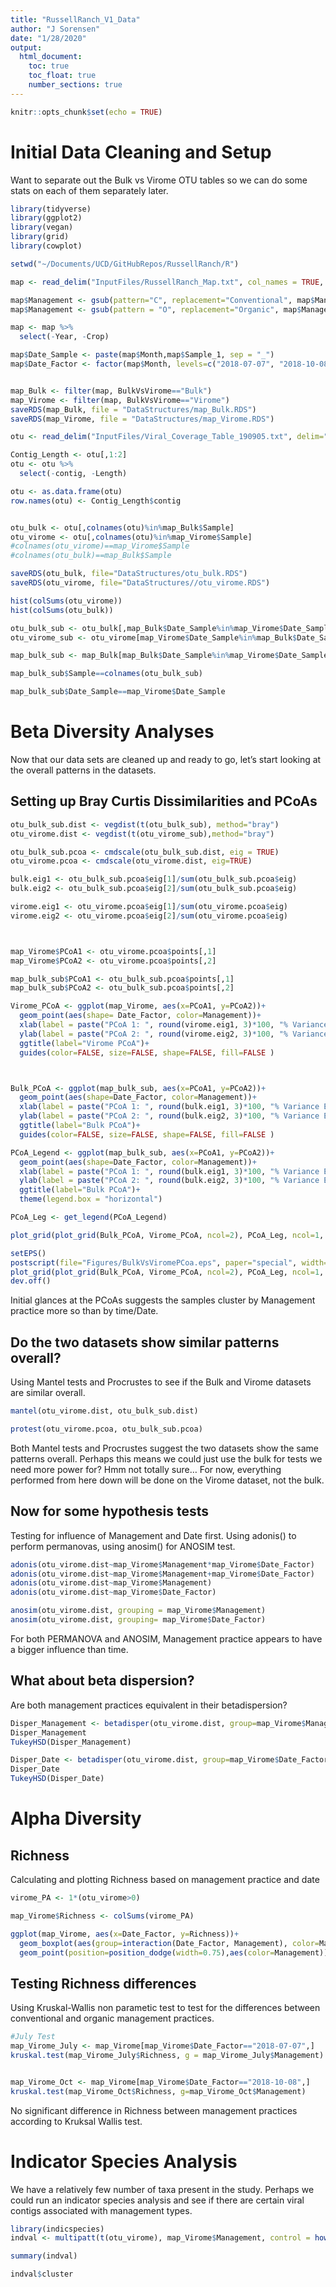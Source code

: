 ```yaml
---
title: "RussellRanch_V1_Data"
author: "J Sorensen"
date: "1/28/2020"
output: 
  html_document:
    toc: true
    toc_float: true
    number_sections: true
---
```


```r
knitr::opts_chunk$set(echo = TRUE)
```

# Initial Data Cleaning and Setup 
Want to separate out the Bulk vs Virome OTU tables so we can do some stats on each of them separately later.
```r
library(tidyverse)
library(ggplot2)
library(vegan)
library(grid)
library(cowplot)

setwd("~/Documents/UCD/GitHubRepos/RussellRanch/R")

map <- read_delim("InputFiles/RussellRanch_Map.txt", col_names = TRUE, delim = "\t")

map$Management <- gsub(pattern="C", replacement="Conventional", map$Management)
map$Management <- gsub(pattern = "O", replacement="Organic", map$Management)

map <- map %>%
  select(-Year, -Crop)

map$Date_Sample <- paste(map$Month,map$Sample_1, sep = "_")
map$Date_Factor <- factor(map$Month, levels=c("2018-07-07", "2018-10-08"))


map_Bulk <- filter(map, BulkVsVirome=="Bulk")
map_Virome <- filter(map, BulkVsVirome=="Virome")
saveRDS(map_Bulk, file = "DataStructures/map_Bulk.RDS")
saveRDS(map_Virome, file = "DataStructures/map_Virome.RDS")

otu <- read_delim("InputFiles/Viral_Coverage_Table_190905.txt", delim="\t", col_names = TRUE)

Contig_Length <- otu[,1:2]
otu <- otu %>%
  select(-contig, -Length)

otu <- as.data.frame(otu)
row.names(otu) <- Contig_Length$contig 


otu_bulk <- otu[,colnames(otu)%in%map_Bulk$Sample]
otu_virome <- otu[,colnames(otu)%in%map_Virome$Sample]
#colnames(otu_virome)==map_Virome$Sample
#colnames(otu_bulk)==map_Bulk$Sample

saveRDS(otu_bulk, file="DataStructures/otu_bulk.RDS")
saveRDS(otu_virome, file="DataStructures//otu_virome.RDS")

hist(colSums(otu_virome))
hist(colSums(otu_bulk))

otu_bulk_sub <- otu_bulk[,map_Bulk$Date_Sample%in%map_Virome$Date_Sample]
otu_virome_sub <- otu_virome[map_Virome$Date_Sample%in%map_Bulk$Date_Sample]

map_bulk_sub <- map_Bulk[map_Bulk$Date_Sample%in%map_Virome$Date_Sample,]

map_bulk_sub$Sample==colnames(otu_bulk_sub)

map_bulk_sub$Date_Sample==map_Virome$Date_Sample
```

# Beta Diversity Analyses
Now that our data sets are cleaned up and ready to go, let's start looking at the overall patterns in the datasets. 

## Setting up Bray Curtis Dissimilarities and PCoAs
```r
otu_bulk_sub.dist <- vegdist(t(otu_bulk_sub), method="bray")
otu_virome.dist <- vegdist(t(otu_virome_sub),method="bray")

otu_bulk_sub.pcoa <- cmdscale(otu_bulk_sub.dist, eig = TRUE)
otu_virome.pcoa <- cmdscale(otu_virome.dist, eig=TRUE)

bulk.eig1 <- otu_bulk_sub.pcoa$eig[1]/sum(otu_bulk_sub.pcoa$eig)
bulk.eig2 <- otu_bulk_sub.pcoa$eig[2]/sum(otu_bulk_sub.pcoa$eig)

virome.eig1 <- otu_virome.pcoa$eig[1]/sum(otu_virome.pcoa$eig)
virome.eig2 <- otu_virome.pcoa$eig[2]/sum(otu_virome.pcoa$eig)



map_Virome$PCoA1 <- otu_virome.pcoa$points[,1]
map_Virome$PCoA2 <- otu_virome.pcoa$points[,2]

map_bulk_sub$PCoA1 <- otu_bulk_sub.pcoa$points[,1]
map_bulk_sub$PCoA2 <- otu_bulk_sub.pcoa$points[,2]

Virome_PCoA <- ggplot(map_Virome, aes(x=PCoA1, y=PCoA2))+
  geom_point(aes(shape= Date_Factor, color=Management))+
  xlab(label = paste("PCoA 1: ", round(virome.eig1, 3)*100, "% Variance Explained", sep=""))+
  ylab(label = paste("PCoA 2: ", round(virome.eig2, 3)*100, "% Variance Explained", sep=""))+
  ggtitle(label="Virome PCoA")+
  guides(color=FALSE, size=FALSE, shape=FALSE, fill=FALSE )



Bulk_PCoA <- ggplot(map_bulk_sub, aes(x=PCoA1, y=PCoA2))+
  geom_point(aes(shape=Date_Factor, color=Management))+
  xlab(label = paste("PCoA 1: ", round(bulk.eig1, 3)*100, "% Variance Explained", sep=""))+
  ylab(label = paste("PCoA 2: ", round(bulk.eig2, 3)*100, "% Variance Explained", sep=""))+
  ggtitle(label="Bulk PCoA")+
  guides(color=FALSE, size=FALSE, shape=FALSE, fill=FALSE )

PCoA_Legend <- ggplot(map_bulk_sub, aes(x=PCoA1, y=PCoA2))+
  geom_point(aes(shape=Date_Factor, color=Management))+
  xlab(label = paste("PCoA 1: ", round(bulk.eig1, 3)*100, "% Variance Explained", sep=""))+
  ylab(label = paste("PCoA 2: ", round(bulk.eig2, 3)*100, "% Variance Explained", sep=""))+
  ggtitle(label="Bulk PCoA")+
  theme(legend.box = "horizontal")

PCoA_Leg <- get_legend(PCoA_Legend)

plot_grid(plot_grid(Bulk_PCoA, Virome_PCoA, ncol=2), PCoA_Leg, ncol=1, rel_heights = c(3,1))

setEPS()
postscript(file="Figures/BulkVsViromePCoa.eps", paper="special", width=8, height = 5, pointsize = 10)
plot_grid(plot_grid(Bulk_PCoA, Virome_PCoA, ncol=2), PCoA_Leg, ncol=1, rel_heights = c(3,1))
dev.off()
```

Initial glances at the PCoAs suggests the samples cluster by Management practice more so than by time/Date. 

## Do the two datasets show similar patterns overall?
  Using Mantel tests and Procrustes to see if the Bulk and Virome datasets are similar overall. 

```r
mantel(otu_virome.dist, otu_bulk_sub.dist)

protest(otu_virome.pcoa, otu_bulk_sub.pcoa)
```
Both Mantel tests and Procrustes suggest the two datasets show the same patterns overall. Perhaps this means we could just use the bulk for tests we need more power for? Hmm not totally sure... For now, everything performed from here down will be done on the Virome dataset, not the bulk. 


## Now for some hypothesis tests
  Testing for influence of Management and Date first. Using adonis() to perform permanovas, using anosim() for ANOSIM test. 
```r
adonis(otu_virome.dist~map_Virome$Management*map_Virome$Date_Factor)
adonis(otu_virome.dist~map_Virome$Management+map_Virome$Date_Factor)
adonis(otu_virome.dist~map_Virome$Management)
adonis(otu_virome.dist~map_Virome$Date_Factor)

anosim(otu_virome.dist, grouping = map_Virome$Management)
anosim(otu_virome.dist, grouping= map_Virome$Date_Factor)

```
For both PERMANOVA and ANOSIM, Management practice appears to have a bigger influence than time. 

## What about beta dispersion?
  Are both management practices equivalent in their betadispersion?
```r
Disper_Management <- betadisper(otu_virome.dist, group=map_Virome$Management)
Disper_Management
TukeyHSD(Disper_Management)

Disper_Date <- betadisper(otu_virome.dist, group=map_Virome$Date_Factor)
Disper_Date 
TukeyHSD(Disper_Date)

```


# Alpha Diversity
## Richness 
Calculating and plotting Richness based on management practice and date
```r
virome_PA <- 1*(otu_virome>0)

map_Virome$Richness <- colSums(virome_PA)

ggplot(map_Virome, aes(x=Date_Factor, y=Richness))+
  geom_boxplot(aes(group=interaction(Date_Factor, Management), color=Management))+
  geom_point(position=position_dodge(width=0.75),aes(color=Management))
```

## Testing Richness differences
  Using Kruskal-Wallis non parametic test to test for the differences between conventional and organic management practices.

```r
#July Test
map_Virome_July <- map_Virome[map_Virome$Date_Factor=="2018-07-07",]
kruskal.test(map_Virome_July$Richness, g = map_Virome_July$Management)


map_Virome_Oct <- map_Virome[map_Virome$Date_Factor=="2018-10-08",]
kruskal.test(map_Virome_Oct$Richness, g=map_Virome_Oct$Management)

```

No significant difference in Richness between management practices according to Kruksal Wallis test. 

# Indicator Species Analysis
  We have a relatively few number of taxa present in the study. Perhaps we could run an indicator species analysis and see if there are certain viral contigs associated with management types.
```r
library(indicspecies)
indval <- multipatt(t(otu_virome), map_Virome$Management, control = how(nperm=999))

summary(indval)

indval$cluster
```

